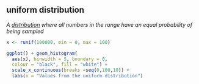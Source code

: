 ## uniform distribution

<dfn>A [distribution](d.html#distribution)  where all numbers in the range have an equal probability of being sampled</dfn>

```r
x <- runif(100000, min = 0, max = 100)
```

```r
ggplot() + geom_histogram(
  aes(x), binwidth = 5, boundary = 0,
  colour = "black", fill = "white") +
  scale_x_continuous(breaks =seq(0,100,10)) +
  labs(x = "Values from the uniform distribution")
```
